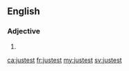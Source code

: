 ==English==

===Adjective===
{{head|en}}

# {{en-superlative of|just}}

[[ca:justest]]
[[fr:justest]]
[[my:justest]]
[[sv:justest]]